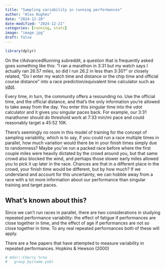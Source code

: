 ```yaml
---
title: "Sampling variability in running performances"
author: "Alex Hughes"
date: "2024-12-20"
date-modified: "2024-12-21"
categories: [running, stats]
image: "image.jpg"
draft: false
---
```


```r
library(dplyr)
```

On the r/AdvancedRunning subreddit, a question that is frequently asked goes something like this: "I ran a marathon in 3:31 but my watch says I actually ran 26.57 miles, so did I run 26.2 in less than 3:30?" or closely related, "Do I enter my watch time and distance or the chip time and official course distance" into a race prediction/equivalent time calculator such as [vdot](https://vdoto2.com/calculator/).

Every time, in turn, the community offers a resounding no. Use the official time, and the official distance, and that's the only information you're allowed to take away from the day. You enter this singular time into the vdot calculator and it gives you singular paces back. For example, our 3:31 marathoner should do threshold work at 7:33 min/mi pace and could reasonably target a 45:52 10K.  

There's seemingly no room in this model of training for the concept of sampling variability, which is to say, if you could run a race multiple times in parallel, how much variation would there be in your finish times simply due to randomness? Maybe you've run a packed race before where the first couple miles were heavily dictated by the crowd around you, but that same crowd also blocked the wind, and perhaps those slower early miles allowed you to pick it up later in the race. Chances are that in a different place in the crowd, your finish time would be different, but by how much? If we understand and account for this uncertainty, we can hobble away from a race with a lot more information about our performance than singular training and target paces.  

## What's known about this?

Since we can't run races in parallel, there are two considerations in studying repeated performance variability: the effect of fatigue if performances are close together in time, and the effect of age if performances are not so close together in time. To any real repeated performances both of these will apply.

There are a few papers that have attempted to measure variability in repeated performances. Hopkins & Hewson (2000) 


```r
# mdsr::Cherry %>%o
#   group_by(name.yob) 
```
